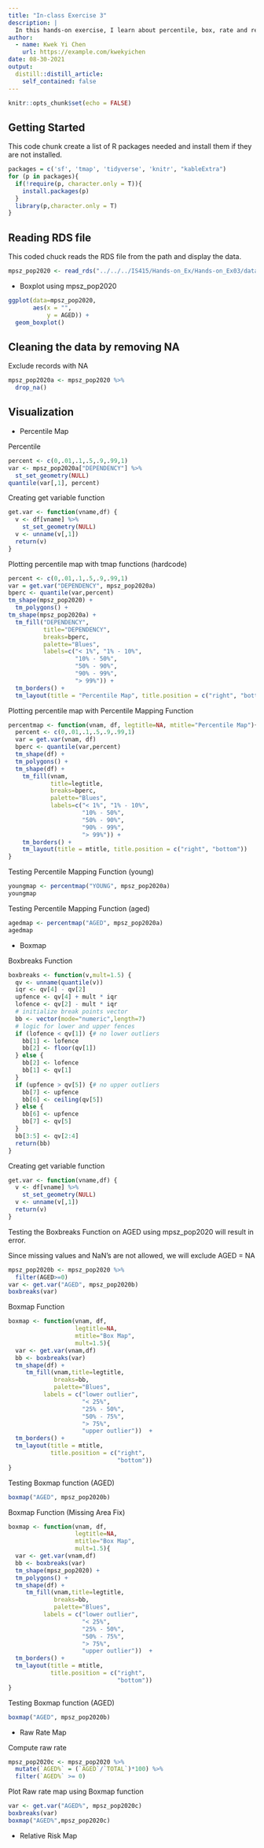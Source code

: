 ```yaml
---
title: "In-class Exercise 3"
description: |
  In this hands-on exercise, I learn about percentile, box, rate and relative risk map.
author:
  - name: Kwek Yi Chen
    url: https://example.com/kwekyichen
date: 08-30-2021
output:
  distill::distill_article:
    self_contained: false
---
```



```r
knitr::opts_chunk$set(echo = FALSE)
```


## Getting Started

This code chunk create a list of R packages needed and install them if they are not installed.

```r
packages = c('sf', 'tmap', 'tidyverse', 'knitr', "kableExtra")
for (p in packages){
  if(!require(p, character.only = T)){
    install.packages(p)
  }
  library(p,character.only = T)
}
```

## Reading RDS file

This coded chuck reads the RDS file from the path and display the data.

```r
mpsz_pop2020 <- read_rds("../../../IS415/Hands-on_Ex/Hands-on_Ex03/data/rds/mpszpop2020.rds")
```

- Boxplot using mpsz_pop2020

```r
ggplot(data=mpsz_pop2020, 
       aes(x = "", 
           y = AGED)) +
  geom_boxplot()
```

## Cleaning the data by removing NA 

Exclude records with NA

```r
mpsz_pop2020a <- mpsz_pop2020 %>%
  drop_na()
```

## Visualization

- Percentile Map

Percentile

```r
percent <- c(0,.01,.1,.5,.9,.99,1)
var <- mpsz_pop2020a["DEPENDENCY"] %>%
  st_set_geometry(NULL)
quantile(var[,1], percent)
```

Creating get variable function

```r
get.var <- function(vname,df) {
  v <- df[vname] %>%
    st_set_geometry(NULL)
  v <- unname(v[,1])
  return(v)
}
```

Plotting percentile map with tmap functions (hardcode)

```r
percent <- c(0,.01,.1,.5,.9,.99,1)
var = get.var("DEPENDENCY", mpsz_pop2020a)
bperc <- quantile(var,percent)
tm_shape(mpsz_pop2020) + 
  tm_polygons() +
tm_shape(mpsz_pop2020a) +
  tm_fill("DEPENDENCY",
          title="DEPENDENCY",
          breaks=bperc,
          palette="Blues",
          labels=c("< 1%", "1% - 10%",
                   "10% - 50%",
                   "50% - 90%",
                   "90% - 99%",
                   "> 99%")) + 
  tm_borders() +
  tm_layout(title = "Percentile Map", title.position = c("right", "bottom"))
```

Plotting percentile map with Percentile Mapping Function

```r
percentmap <- function(vnam, df, legtitle=NA, mtitle="Percentile Map"){
  percent <- c(0,.01,.1,.5,.9,.99,1)
  var = get.var(vnam, df)
  bperc <- quantile(var,percent)
  tm_shape(df) + 
  tm_polygons() +
  tm_shape(df) +
    tm_fill(vnam,
            title=legtitle,
            breaks=bperc,
            palette="Blues",
            labels=c("< 1%", "1% - 10%",
                     "10% - 50%",
                     "50% - 90%",
                     "90% - 99%",
                     "> 99%")) + 
    tm_borders() +
    tm_layout(title = mtitle, title.position = c("right", "bottom"))
}
```

Testing Percentile Mapping Function (young)

```r
youngmap <- percentmap("YOUNG", mpsz_pop2020a)
youngmap
```

Testing Percentile Mapping Function (aged)

```r
agedmap <- percentmap("AGED", mpsz_pop2020a)
agedmap
```

- Boxmap

Boxbreaks Function

```r
boxbreaks <- function(v,mult=1.5) {
  qv <- unname(quantile(v))
  iqr <- qv[4] - qv[2]
  upfence <- qv[4] + mult * iqr
  lofence <- qv[2] - mult * iqr
  # initialize break points vector
  bb <- vector(mode="numeric",length=7)
  # logic for lower and upper fences
  if (lofence < qv[1]) {# no lower outliers
    bb[1] <- lofence
    bb[2] <- floor(qv[1])
  } else {
    bb[2] <- lofence
    bb[1] <- qv[1]
  }
  if (upfence > qv[5]) {# no upper outliers
    bb[7] <- upfence
    bb[6] <- ceiling(qv[5])
  } else {
    bb[6] <- upfence
    bb[7] <- qv[5]
  }
  bb[3:5] <- qv[2:4]
  return(bb)
}
```


Creating get variable function

```r
get.var <- function(vname,df) {
  v <- df[vname] %>%
    st_set_geometry(NULL)
  v <- unname(v[,1])
  return(v)
}
```

Testing the Boxbreaks Function on AGED using mpsz_pop2020 will result in error.

Since missing values and NaN's are not allowed, we will exclude AGED = NA

```r
mpsz_pop2020b <- mpsz_pop2020 %>%
  filter(AGED>=0)
var <- get.var("AGED", mpsz_pop2020b)
boxbreaks(var)
```

Boxmap Function

```r
boxmap <- function(vnam, df, 
                   legtitle=NA,
                   mtitle="Box Map",
                   mult=1.5){
  var <- get.var(vnam,df)
  bb <- boxbreaks(var)
  tm_shape(df) +
     tm_fill(vnam,title=legtitle,
             breaks=bb,
             palette="Blues",
          labels = c("lower outlier", 
                     "< 25%", 
                     "25% - 50%", 
                     "50% - 75%",
                     "> 75%", 
                     "upper outlier"))  +
  tm_borders() +
  tm_layout(title = mtitle, 
            title.position = c("right",
                               "bottom"))
}
```

Testing Boxmap function (AGED)

```r
boxmap("AGED", mpsz_pop2020b)
```

Boxmap Function (Missing Area Fix)

```r
boxmap <- function(vnam, df, 
                   legtitle=NA,
                   mtitle="Box Map",
                   mult=1.5){
  var <- get.var(vnam,df)
  bb <- boxbreaks(var)
  tm_shape(mpsz_pop2020) +
  tm_polygons() +
  tm_shape(df) +
     tm_fill(vnam,title=legtitle,
             breaks=bb,
             palette="Blues",
          labels = c("lower outlier", 
                     "< 25%", 
                     "25% - 50%", 
                     "50% - 75%",
                     "> 75%", 
                     "upper outlier"))  +
  tm_borders() +
  tm_layout(title = mtitle, 
            title.position = c("right",
                               "bottom"))
}
```

Testing Boxmap function (AGED)

```r
boxmap("AGED", mpsz_pop2020b)
```

- Raw Rate Map

Compute raw rate

```r
mpsz_pop2020c <- mpsz_pop2020 %>%
  mutate(`AGED%` = (`AGED`/`TOTAL`)*100) %>%
  filter(`AGED%` >= 0)
```

Plot Raw rate map using Boxmap function 

```r
var <- get.var("AGED%", mpsz_pop2020c)
boxbreaks(var)
boxmap("AGED%",mpsz_pop2020c)
```

- Relative Risk Map

```r

```

```r

```
